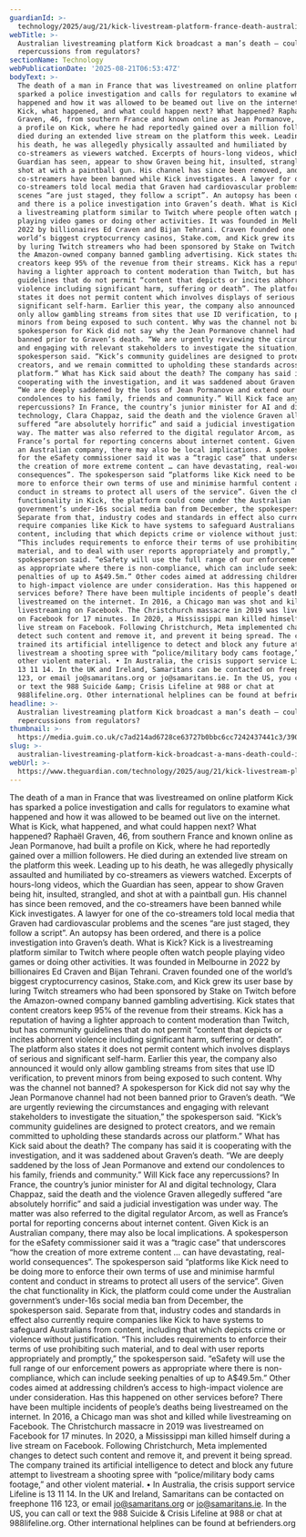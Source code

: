 ```yaml
---
guardianId: >-
  technology/2025/aug/21/kick-livestream-platform-france-death-australia-esafety-ntwnfb
webTitle: >-
  Australian livestreaming platform Kick broadcast a man’s death – could it face
  repercussions from regulators?
sectionName: Technology
webPublicationDate: '2025-08-21T06:53:47Z'
bodyText: >-
  The death of a man in France that was livestreamed on online platform Kick has
  sparked a police investigation and calls for regulators to examine what
  happened and how it was allowed to be beamed out live on the internet. What is
  Kick, what happened, and what could happen next? What happened? Raphaël
  Graven, 46, from southern France and known online as Jean Pormanove, had built
  a profile on Kick, where he had reportedly gained over a million followers. He
  died during an extended live stream on the platform this week. Leading up to
  his death, he was allegedly physically assaulted and humiliated by
  co-streamers as viewers watched. Excerpts of hours-long videos, which the
  Guardian has seen, appear to show Graven being hit, insulted, strangled, and
  shot at with a paintball gun. His channel has since been removed, and the
  co-streamers have been banned while Kick investigates. A lawyer for one of the
  co-streamers told local media that Graven had cardiovascular problems and the
  scenes “are just staged, they follow a script”. An autopsy has been ordered,
  and there is a police investigation into Graven’s death. What is Kick? Kick is
  a livestreaming platform similar to Twitch where people often watch people
  playing video games or doing other activities. It was founded in Melbourne in
  2022 by billionaires Ed Craven and Bijan Tehrani. Craven founded one of the
  world’s biggest cryptocurrency casinos, Stake.com, and Kick grew its user base
  by luring Twitch streamers who had been sponsored by Stake on Twitch before
  the Amazon-owned company banned gambling advertising. Kick states that content
  creators keep 95% of the revenue from their streams. Kick has a reputation of
  having a lighter approach to content moderation than Twitch, but has community
  guidelines that do not permit “content that depicts or incites abhorrent
  violence including significant harm, suffering or death”. The platform also
  states it does not permit content which involves displays of serious and
  significant self-harm. Earlier this year, the company also announced it would
  only allow gambling streams from sites that use ID verification, to prevent
  minors from being exposed to such content. Why was the channel not banned? A
  spokesperson for Kick did not say why the Jean Pormanove channel had not been
  banned prior to Graven’s death. “We are urgently reviewing the circumstances
  and engaging with relevant stakeholders to investigate the situation,” the
  spokesperson said. “Kick’s community guidelines are designed to protect
  creators, and we remain committed to upholding these standards across our
  platform.” What has Kick said about the death? The company has said it is
  cooperating with the investigation, and it was saddened about Graven’s death.
  “We are deeply saddened by the loss of Jean Pormanove and extend our
  condolences to his family, friends and community.” Will Kick face any
  repercussions? In France, the country’s junior minister for AI and digital
  technology, Clara Chappaz, said the death and the violence Graven allegedly
  suffered “are absolutely horrific” and said a judicial investigation was under
  way. The matter was also referred to the digital regulator Arcom, as well as
  France’s portal for reporting concerns about internet content. Given Kick is
  an Australian company, there may also be local implications. A spokesperson
  for the eSafety commissioner said it was a “tragic case” that underscores “how
  the creation of more extreme content … can have devastating, real-world
  consequences”. The spokesperson said “platforms like Kick need to be doing
  more to enforce their own terms of use and minimise harmful content and
  conduct in streams to protect all users of the service”. Given the chat
  functionality in Kick, the platform could come under the Australian
  government’s under-16s social media ban from December, the spokesperson said.
  Separate from that, industry codes and standards in effect also currently
  require companies like Kick to have systems to safeguard Australians from
  content, including that which depicts crime or violence without justification.
  “This includes requirements to enforce their terms of use prohibiting such
  material, and to deal with user reports appropriately and promptly,” the
  spokesperson said. “eSafety will use the full range of our enforcement powers
  as appropriate where there is non-compliance, which can include seeking
  penalties of up to A$49.5m.” Other codes aimed at addressing children’s access
  to high-impact violence are under consideration. Has this happened on other
  services before? There have been multiple incidents of people’s deaths being
  livestreamed on the internet. In 2016, a Chicago man was shot and killed while
  livestreaming on Facebook. The Christchurch massacre in 2019 was livestreamed
  on Facebook for 17 minutes. In 2020, a Mississippi man killed himself during a
  live stream on Facebook. Following Christchurch, Meta implemented changes to
  detect such content and remove it, and prevent it being spread. The company
  trained its artificial intelligence to detect and block any future attempt to
  livestream a shooting spree with “police/military body cams footage,” and
  other violent material. • In Australia, the crisis support service Lifeline is
  13 11 14. In the UK and Ireland, Samaritans can be contacted on freephone 116
  123, or email jo@samaritans.org or jo@samaritans.ie. In the US, you can call
  or text the 988 Suicide &amp; Crisis Lifeline at 988 or chat at
  988lifeline.org. Other international helplines can be found at befrienders.org
headline: >-
  Australian livestreaming platform Kick broadcast a man’s death – could it face
  repercussions from regulators?
thumbnail: >-
  https://media.guim.co.uk/c7ad214ad6728ce63727b0bbc6cc7242437441c3/390_0_4053_3243/500.jpg
slug: >-
  australian-livestreaming-platform-kick-broadcast-a-mans-death-could-it-face-repercussions-from-regulators
webUrl: >-
  https://www.theguardian.com/technology/2025/aug/21/kick-livestream-platform-france-death-australia-esafety-ntwnfb
---
```

The death of a man in France that was livestreamed on online platform Kick has sparked a police investigation and calls for regulators to examine what happened and how it was allowed to be beamed out live on the internet. What is Kick, what happened, and what could happen next? What happened? Raphaël Graven, 46, from southern France and known online as Jean Pormanove, had built a profile on Kick, where he had reportedly gained over a million followers. He died during an extended live stream on the platform this week. Leading up to his death, he was allegedly physically assaulted and humiliated by co-streamers as viewers watched. Excerpts of hours-long videos, which the Guardian has seen, appear to show Graven being hit, insulted, strangled, and shot at with a paintball gun. His channel has since been removed, and the co-streamers have been banned while Kick investigates. A lawyer for one of the co-streamers told local media that Graven had cardiovascular problems and the scenes “are just staged, they follow a script”. An autopsy has been ordered, and there is a police investigation into Graven’s death. What is Kick? Kick is a livestreaming platform similar to Twitch where people often watch people playing video games or doing other activities. It was founded in Melbourne in 2022 by billionaires Ed Craven and Bijan Tehrani. Craven founded one of the world’s biggest cryptocurrency casinos, Stake.com, and Kick grew its user base by luring Twitch streamers who had been sponsored by Stake on Twitch before the Amazon-owned company banned gambling advertising. Kick states that content creators keep 95% of the revenue from their streams. Kick has a reputation of having a lighter approach to content moderation than Twitch, but has community guidelines that do not permit “content that depicts or incites abhorrent violence including significant harm, suffering or death”. The platform also states it does not permit content which involves displays of serious and significant self-harm. Earlier this year, the company also announced it would only allow gambling streams from sites that use ID verification, to prevent minors from being exposed to such content. Why was the channel not banned? A spokesperson for Kick did not say why the Jean Pormanove channel had not been banned prior to Graven’s death. “We are urgently reviewing the circumstances and engaging with relevant stakeholders to investigate the situation,” the spokesperson said. “Kick’s community guidelines are designed to protect creators, and we remain committed to upholding these standards across our platform.” What has Kick said about the death? The company has said it is cooperating with the investigation, and it was saddened about Graven’s death. “We are deeply saddened by the loss of Jean Pormanove and extend our condolences to his family, friends and community.” Will Kick face any repercussions? In France, the country’s junior minister for AI and digital technology, Clara Chappaz, said the death and the violence Graven allegedly suffered “are absolutely horrific” and said a judicial investigation was under way. The matter was also referred to the digital regulator Arcom, as well as France’s portal for reporting concerns about internet content. Given Kick is an Australian company, there may also be local implications. A spokesperson for the eSafety commissioner said it was a “tragic case” that underscores “how the creation of more extreme content … can have devastating, real-world consequences”. The spokesperson said “platforms like Kick need to be doing more to enforce their own terms of use and minimise harmful content and conduct in streams to protect all users of the service”. Given the chat functionality in Kick, the platform could come under the Australian government’s under-16s social media ban from December, the spokesperson said. Separate from that, industry codes and standards in effect also currently require companies like Kick to have systems to safeguard Australians from content, including that which depicts crime or violence without justification. “This includes requirements to enforce their terms of use prohibiting such material, and to deal with user reports appropriately and promptly,” the spokesperson said. “eSafety will use the full range of our enforcement powers as appropriate where there is non-compliance, which can include seeking penalties of up to A$49.5m.” Other codes aimed at addressing children’s access to high-impact violence are under consideration. Has this happened on other services before? There have been multiple incidents of people’s deaths being livestreamed on the internet. In 2016, a Chicago man was shot and killed while livestreaming on Facebook. The Christchurch massacre in 2019 was livestreamed on Facebook for 17 minutes. In 2020, a Mississippi man killed himself during a live stream on Facebook. Following Christchurch, Meta implemented changes to detect such content and remove it, and prevent it being spread. The company trained its artificial intelligence to detect and block any future attempt to livestream a shooting spree with “police/military body cams footage,” and other violent material. • In Australia, the crisis support service Lifeline is 13 11 14. In the UK and Ireland, Samaritans can be contacted on freephone 116 123, or email jo@samaritans.org or jo@samaritans.ie. In the US, you can call or text the 988 Suicide &amp; Crisis Lifeline at 988 or chat at 988lifeline.org. Other international helplines can be found at befrienders.org
